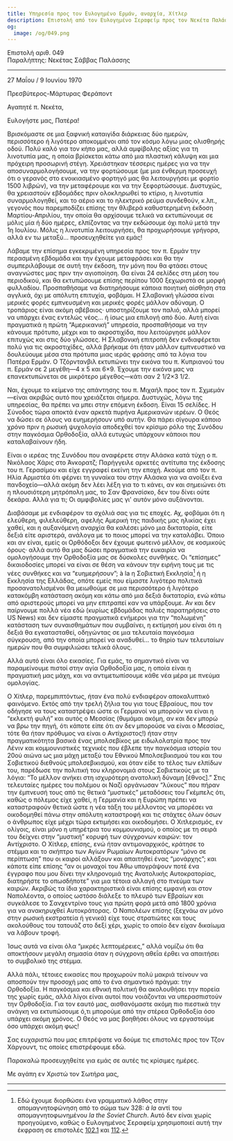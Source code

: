 ```yaml
---
title: Υπηρεσία προς τον Ευλογημένο Ερμάν, αναρχία, Χίτλερ
description: Επιστολή από τον Ευλογημένο Σεραφείμ προς τον Νεκέτα Παλάσση.
og:
  image: /og/049.png
---
```


<div style={{textAlign:'right', fontFamily:'monospace'}}>Επιστολή αριθ. 049</div>
<div style={{textAlign:'left', fontFamily:'monospace'}}>Παραλήπτης: Νεκέτας Σάββας Παλάσσης</div>

---

27 Μαΐου / 9 Ιουνίου 1970

Πρεσβύτερος-Μάρτυρας Φεράποντ

Αγαπητέ π. Νεκέτα,

Ευλογήστε μας, Πατέρα!

Βρισκόμαστε σε μια ξαφνική καταιγίδα διάρκειας δύο ημερών, περισσότερο ή λιγότερο αποκομμένοι από τον κόσμο λόγω μιας ολισθηρής οδού. Πολύ καλό για τον κήπο μας, αλλά αμφίβολης αξίας για τη λινοτυπία μας, η οποία βρίσκεται κάτω από μια πλαστική κάλυψη και μια πρόχειρη προσωρινή στέγη. Χρειάστηκαν τέσσερις ημέρες για να την αποσυναρμολογήσουμε, να την φορτώσουμε (με μια ένθερμη προσευχή ότι ο γερανός στο ενοικιασμένο φορτηγό μας θα λειτουργήσει με φορτίο 1500 λιβρών), να την μεταφέρουμε και να την ξεφορτώσουμε. Δυστυχώς, θα χρειαστούν εβδομάδες πριν ολοκληρωθεί το κτίριο, η λινοτυπία συναρμολογηθεί, και το αέριο και το ηλεκτρικό ρεύμα συνδεθούν, κ.λπ., γεγονός που παρεμποδίζει επίσης την θλιβερά καθυστερημένη έκδοση Μαρτίου-Απριλίου, την οποία θα αρχίσουμε τελικά να εκτυπώνουμε σε μόλις μία ή δύο ημέρες, ελπίζοντας να την εκδώσουμε όχι πολύ μετά την 1η Ιουλίου. Μόλις η λινοτυπία λειτουργήσει, θα προχωρήσουμε γρήγορα, αλλά εν τω μεταξύ… προσευχηθείτε για εμάς!

Λάβαμε την επίσημα εγκεκριμένη υπηρεσία προς τον π. Ερμάν την περασμένη εβδομάδα και την έχουμε μεταφράσει και θα την συμπεριλάβουμε σε αυτή την έκδοση, την μόνη που θα φτάσει στους αναγνώστες μας πριν την αγιοποίηση. Θα είναι 24 σελίδες στη μέση του περιοδικού, και θα εκτυπώσουμε επίσης περίπου 1000 ξεχωριστά σε μορφή φυλλαδίου. Προσπαθήσαμε να διατηρήσουμε κάποια ποιητική αίσθηση στα αγγλικά, όχι με απόλυτη επιτυχία, φοβάμαι. Η Σλαβονική γλώσσα είναι μερικές φορές εμπνευσμένη και μερικές φορές μάλλον αδύναμη. Ο τροπάριος είναι ακόμη αβέβαιος· υποστηρίζουμε τον παλιό, αλλά μπορεί να υπάρχει ένας εντελώς νέος… ή ίσως μια επιλογή από δύο. Αυτή είναι πραγματικά η πρώτη “Αμερικανική” υπηρεσία, προσπαθήσαμε να την κάνουμε πρότυπο, μέχρι και το ακροστιχίδα, που λειτούργησε μάλλον επιτυχώς και στις δύο γλώσσες. Η Σλαβονική επιτροπή δεν ενδιαφέρεται πολύ για τις ακροστιχίδες, αλλά βρήκαμε ότι ήταν μάλλον εμπνευστικό να δουλεύουμε μέσα στα πρότυπα μιας ιεράς φράσης από τα λόγια του Πατέρα Ερμάν. Ο Τζόρντανβιλ εκτυπώνει την εικόνα του π. Κυπριανού του π. Ερμάν σε 2 μεγέθη—4 x 5 και 6×9. Έχουμε την εικόνα μας να επανεκτυπώνεται σε μικρότερο μέγεθος—κάτι σαν 2 1/2×3 1/2.

Ναι, έχουμε το κείμενο της απάντησης του π. Μιχαήλ προς τον π. Σχμεμάν—είναι ακριβώς αυτό που χρειάζεται σήμερα. Δυστυχώς, λόγω της υπηρεσίας, θα πρέπει να μπει στην επόμενη έκδοση. Είναι 15 σελίδες. Η Σύνοδος τώρα αποκτά έναν αρκετά πυρήνα Αμερικανών ιερέων. Ο Θεός να δώσει σε όλους να ευημερήσουν υπό αυτήν. Θα πάρει σίγουρα κάποιο χρόνο πριν η ρωσική ψυχολογία αποδεχθεί τον κρίσιμο ρόλο της Συνόδου στην παγκόσμια Ορθοδοξία, αλλά ευτυχώς υπάρχουν κάποιοι που καταλαβαίνουν ήδη.

Είναι ο ιερέας της Συνόδου που αναφέρετε στην Αλάσκα κατά τύχη ο π. Νικόλαος Χάρις στο Άνκορατζ; Παρήγγειλε αρκετές αντίτυπα της έκδοσης του π. Γερασίμου και είχε εγγραφεί εκείνη την εποχή. Ακούμε από τον π. Ηλία Αρμιστέα ότι φέρνει τη γυναίκα του στην Αλάσκα για να ανοίξει ένα πανδοχείο—αλλά ακόμη δεν λέει λέξη για το τι κάνει, αν και σημειώνει ότι η πλουσιότερη μητρόπολη μας, το Σαν Φρανσίσκο, δεν του δίνει ούτε δεκάρα. Αλλά για τι; Οι αμφιβολίες μας γι' αυτόν μόνο αυξάνονται.

Διαβάσαμε με ενδιαφέρον τα σχόλιά σας για τις εποχές. Αχ, φοβάμαι ότι η ελεύθερη, φιλελεύθερη, αφελής Αμερική της παιδικής μας ηλικίας έχει χαθεί, και η αυξανόμενη αναρχία θα καλέσει μόνο μια δικτατορία, είτε δεξιά είτε αριστερά, ανάλογα με το ποιος μπορεί να την καταλάβει. Όποιο και αν είναι, εμείς οι Ορθόδοξοι δεν έχουμε φωτεινό μέλλον, σε κοσμικούς όρους· αλλά αυτό θα μας δώσει πραγματικά την ευκαιρία να ομολογήσουμε την Ορθοδοξία μας σε δύσκολες συνθήκες. Οι “επίσημες” δικαιοδοσίες μπορεί να είναι σε θέση να κάνουν την ειρήνη τους με τις νέες συνθήκες και να “ευημερήσουν”; à la η Σοβιετική Εκκλησία[^1] ή η Εκκλησία της Ελλάδας, οπότε εμείς που είμαστε λιγότερο πολιτικά προσανατολισμένοι θα μειωθούμε σε μια περισσότερο ή λιγότερο κατακόμβη κατάσταση ακόμη και κάτω από μια δεξιά δικτατορία, ενώ κάτω από αριστερούς μπορεί να μην επιτραπεί καν να υπάρξουμε. Αν και δεν παίρνουμε πολλά νέα εδώ (κυρίως εβδομάδας παλιές παρατηρήσεις στο US News) και δεν είμαστε πραγματικά ενήμεροι για την “πολωμένη” κατάσταση των συναισθημάτων που συμβαίνει, η εκτίμησή μου είναι ότι η δεξιά θα εγκατασταθεί, οδηγώντας σε μια τελευταία παγκόσμια σύγκρουση, από την οποία μπορεί να αναδυθεί… το θηρίο των τελευταίων ημερών που θα συμφιλιώσει τελικά όλους.

Αλλά αυτό είναι όλο εικασίες. Για εμάς, το σημαντικό είναι να παραμείνουμε πιστοί στην αγία Ορθοδοξία μας, η οποία είναι η πραγματική μας μάχη, και να αντιμετωπίσουμε κάθε νέα μέρα με πνεύμα ομολογίας.

Ο Χίτλερ, παρεμπιπτόντως, ήταν ένα πολύ ενδιαφέρον αποκαλυπτικό φαινόμενο. Εκτός από την τρελή ζήλια του για τους Εβραίους, που τον οδήγησε να τους καταστρέψει ώστε οι Γερμανοί να μπορούν να είναι η “εκλεκτή φυλή” και αυτός ο Μεσσίας (θυμάμαι ακόμη, αν και δεν μπορώ να βρω την πηγή, ότι κάποτε είπε ότι αν δεν μπορούσε να είναι ο Μεσσίας, τότε θα ήταν πρόθυμος να είναι ο Αντίχριστος!) ήταν στην πραγματικότητα βασικά ένας μπολσεβίκος με ειδωλολατρία προς τον Λένιν και κομμουνιστικές τεχνικές που έβλεπε την παγκόσμια ιστορία του 20ού αιώνα ως μια μάχη μεταξύ του Εθνικού Μπολσεβικισμού του και του Σοβιετικού διεθνούς μπολσεβικισμού, και όταν είδε το τέλος των ελπίδων του, παρέδωσε την πολιτική του κληρονομιά στους Σοβιετικούς με τα λόγια: “Το μέλλον ανήκει στη ισχυρότερη ανατολική δύναμη [έθνος].” Στις τελευταίες ημέρες του πολέμου οι Ναζί οργάνωσαν “λύκους” που πήραν την έμπνευσή τους από τις θετικά “μυστικές” μεταδόσεις του Γκέμπελς ότι, καθώς ο πόλεμος είχε χαθεί, η Γερμανία και η Ευρώπη πρέπει να καταστραφούν θετικά ώστε η νέα τάξη του μέλλοντος να μπορέσει να οικοδομηθεί πάνω στην απόλυτη καταστροφή και τις στάχτες όλων όσων ο άνθρωπος είχε μέχρι τώρα εκτιμήσει και οικοδομήσει. Ο Χιτλερισμός, εν ολίγοις, είναι μόνο η υπηρέτρια του κομμουνισμού, ο οποίος με τη σειρά του δείχνει στην “μυστική” κορυφή των σύγχρονων καιρών: τον Αντίχριστο. Ο Χίτλερ, επίσης, ενώ ήταν αντιμοναρχικός, κράτησε το στέμμα και το σκήπτρο των Αγίων Ρωμαίων Αυτοκρατόρων “μόνο σε περίπτωση” που οι καιροί αλλάξουν και απαιτηθεί ένας “μονάρχης”; και κάποτε είπε επίσης “αν οι μοναχοί του Άθω υπογράψουν ποτέ ένα έγγραφο που μου δίνει την κληρονομιά της Ανατολικής Αυτοκρατορίας, διατηρήστε το οπωσδήποτε” για μια τέτοια αλλαγή στο πνεύμα των καιρών. Ακριβώς τα ίδια χαρακτηριστικά είναι επίσης εμφανή και στον Ναπολέοντα, ο οποίος ωστόσο διάλεξε το πλευρό των Εβραίων και συγκάλεσε το Σανχεντρίνο τους για πρώτη φορά μετά από 1800 χρόνια για να ανακηρυχθεί Αυτοκράτορας. Ο Ναπολέων επίσης (ξεχνάω αν μόνο στην ρωσική εκστρατεία ή γενικά) είχε τους στρατιώτες και τους ακολούθους του τατουάζ στο δεξί χέρι, χωρίς το οποίο δεν είχαν δικαίωμα να λάβουν τροφή.

Ίσως αυτά να είναι όλα “μικρές λεπτομέρειες,” αλλά νομίζω ότι θα αποκτήσουν μεγάλη σημασία όταν η σύγχρονη αθεΐα έρθει να απαιτήσει το συμβολικό της στέμμα.

Αλλά πάλι, τέτοιες εικασίες που προχωρούν πολύ μακριά τείνουν να αποσπούν την προσοχή μας από το ένα σημαντικό πράγμα: την Ορθοδοξία. Η παγκόσμια και εθνική πολιτική θα ακολουθήσει την πορεία της χωρίς εμάς, αλλά λίγοι είναι αυτοί που νοιάζονται να υπερασπιστούν την Ορθοδοξία. Για τον εαυτό μας, αισθανόμαστε ακόμη πιο πιεστικά την ανάγκη να εκτυπώσουμε ό,τι μπορούμε από την στέρεα Ορθοδοξία όσο υπάρχει ακόμη χρόνος. Ο Θεός να μας βοηθήσει όλους να εργαστούμε όσο υπάρχει ακόμη φως!

Σας ευχαριστώ που μας επιτρέψατε να δούμε τις επιστολές προς τον Τζον Χάργουντ, τις οποίες επιστρέφουμε εδώ.

Παρακαλώ προσευχηθείτε για εμάς σε αυτές τις κρίσιμες ημέρες.

Με αγάπη εν Χριστώ τον Σωτήρα μας,

---

[^1]: Εδώ έχουμε διορθώσει ένα γραμματικό λάθος στην απομαγνητοφώνηση από το σώμα των 328: *à la* αντί του απομαγνητοφωνημένου *la the Soviet Church*. Αυτό δεν είναι χωρίς προηγούμενο, καθώς ο Ευλογημένος Σεραφείμ χρησιμοποιεί αυτή την έκφραση σε επιστολές [102.1](/letter/102-1) και [112](/letter/112).
